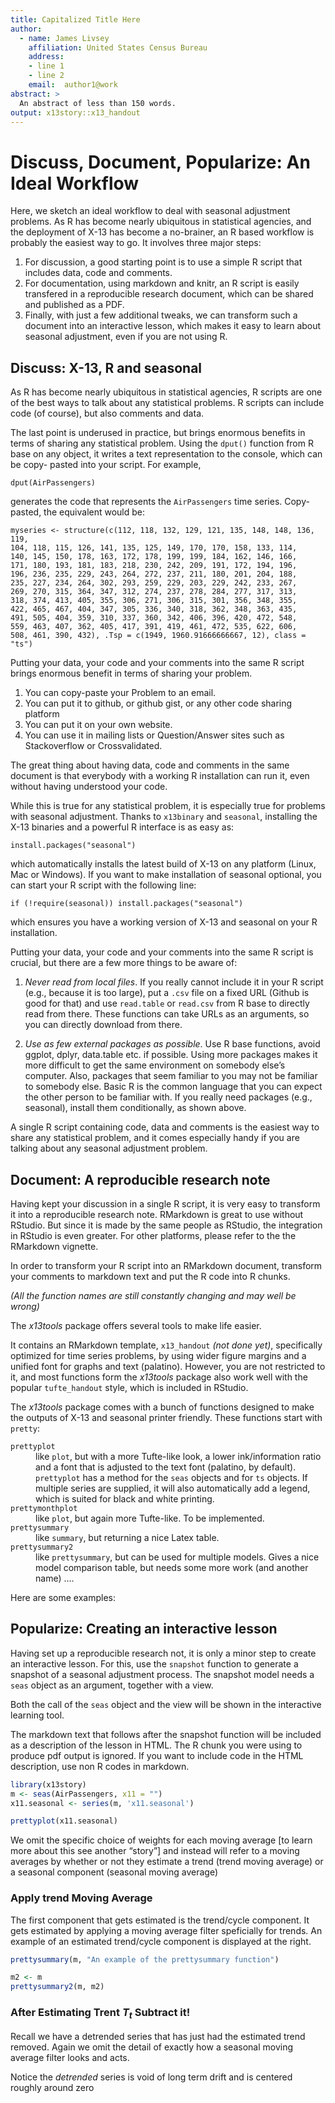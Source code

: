 ```yaml
---
title: Capitalized Title Here
author:
  - name: James Livsey
    affiliation: United States Census Bureau
    address:
    - line 1
    - line 2
    email:  author1@work
abstract: >
  An abstract of less than 150 words.
output: x13story::x13_handout
---
```



# Discuss, Document, Popularize: An Ideal Workflow

Here, we sketch an ideal workflow to deal with seasonal adjustment problems. As R has become nearly ubiquitous in statistical agencies, and the deployment of X-13 has become a no-brainer, an R based workflow is probably the easiest way to go. It involves three major steps:

1. For discussion, a good starting point is to use a simple R script that includes data, code and comments. 
2. For documentation, using markdown and knitr, an R script is easily transfered in a reproducible research document, which can be shared and published as a PDF. 
3. Finally, with just a few additional tweaks, we can transform such a document into an interactive lesson, which makes it easy to learn about seasonal adjustment, even if you are not using R.

## Discuss: X-13, R and seasonal

As R has become nearly ubiquitous in statistical agencies, R scripts are one of
the best ways to talk about any statistical problems. R scripts can include code
(of course), but also comments and data.

The last point is underused in practice, but brings enormous benefits in terms
of sharing any statistical problem. Using the `dput()` function from R base on
any object, it writes a text representation to the console, which can be copy-
pasted into your script. For example,

```
dput(AirPassengers)

``` 

generates the code that represents the `AirPassengers` time series. Copy-
pasted, the equivalent would be:


```
myseries <- structure(c(112, 118, 132, 129, 121, 135, 148, 148, 136, 119, 
104, 118, 115, 126, 141, 135, 125, 149, 170, 170, 158, 133, 114, 
140, 145, 150, 178, 163, 172, 178, 199, 199, 184, 162, 146, 166, 
171, 180, 193, 181, 183, 218, 230, 242, 209, 191, 172, 194, 196, 
196, 236, 235, 229, 243, 264, 272, 237, 211, 180, 201, 204, 188, 
235, 227, 234, 264, 302, 293, 259, 229, 203, 229, 242, 233, 267, 
269, 270, 315, 364, 347, 312, 274, 237, 278, 284, 277, 317, 313, 
318, 374, 413, 405, 355, 306, 271, 306, 315, 301, 356, 348, 355, 
422, 465, 467, 404, 347, 305, 336, 340, 318, 362, 348, 363, 435, 
491, 505, 404, 359, 310, 337, 360, 342, 406, 396, 420, 472, 548, 
559, 463, 407, 362, 405, 417, 391, 419, 461, 472, 535, 622, 606, 
508, 461, 390, 432), .Tsp = c(1949, 1960.91666666667, 12), class = "ts")
```

Putting your data, your code and your comments into the same R script brings
enormous benefit in terms of sharing your problem.

1. You can copy-paste your Problem to an email.
2. You can put it to github, or github gist, or any other code sharing platform
3. You can put it on your own website.
4. You can use it in mailing lists or Question/Answer sites such as Stackoverflow or Crossvalidated.


The great thing about having data, code and comments in the same document is
that everybody with a working R installation can run it, even without having
understood your code.

While this is true for any statistical problem, it is especially true for
problems with seasonal adjustment. Thanks to `x13binary` and `seasonal`,
installing the X-13 binaries and a powerful R interface is as easy as:

```
install.packages("seasonal")
```

which automatically installs the latest build of X-13 on any platform (Linux,
Mac or Windows). If you want to make installation of seasonal optional, you can
start your R script with the following line:

```
if (!require(seasonal)) install.packages("seasonal")
```

which ensures you have a working version of X-13 and seasonal on your R
installation.

Putting your data, your code and your comments into the same R script is
crucial, but there are a few more things to be aware of:

1. *Never read from local files*. If you really cannot include it in your R
script (e.g., because it is too large), put a `.csv` file on a fixed URL (Github
is good for that) and use `read.table` or `read.csv` from R base to directly
read from there. These functions can take URLs as an arguments, so you can
directly download from there.

2. *Use as few external packages as possible*. Use R base functions, avoid
ggplot, dplyr, data.table etc. if possible. Using more packages makes it more
difficult to get the same environment on somebody else's computer. Also,
packages that seem familiar to you may not be familiar to somebody else. Basic R
is the common language that you can expect the other person to be familiar with.
If you really need packages (e.g., seasonal), install them conditionally, as
shown above.

A single R script containing code, data and comments is the easiest way to share
any statistical problem, and it comes especially handy if you are talking about
any seasonal adjustment problem.


## Document: A reproducible research note

Having kept your discussion in a single R script, it is very easy to transform
it into a reproducible research note. RMarkdown is great to use without RStudio.
But since it is made by the same people as RStudio, the integration in RStudio
is even greater. For other platforms, please refer to the the RMarkdown
vignette.

In order to transform your R script into an RMarkdown document, transform your
comments to markdown text and put the R code into R chunks.

*(All the function names are still constantly changing and may well be wrong)*

The *x13tools* package offers several tools to make life easier. 

It contains an RMarkdown template, `x13_handout` *(not done yet)*, specifically
optimized for time series problems, by using wider figure margins and a unified
font for graphs and text (palatino). However, you are not restricted to it, and
most functions form the  *x13tools* package also work well with the popular
`tufte_handout` style, which is included in RStudio.

The *x13tools* package comes with a bunch of functions designed to make the
outputs of X-13 and seasonal printer friendly. These functions start with
`pretty`:

`prettyplot`
  : like `plot`, but with a more Tufte-like look, a lower ink/information ratio and a font that is adjusted to the text font (palatino, by default). `prettyplot` has a method for the `seas` objects and for `ts` objects. If multiple series are supplied, it will also automatically add a legend, which is suited for black and white printing.

`prettymonthplot`
  : like `plot`, but again more Tufte-like. To be implemented.

`prettysummary`
  : like `summary`, but returning a nice Latex table. 

`prettysummary2`
  : like `prettysummary`, but can be used for multiple models. Gives a nice model comparison table, but needs some more work (and another name) ....

Here are some examples:



## Popularize: Creating an interactive lesson

Having set up a reproducible research not, it is only a minor step to create an
interactive lesson. For this, use the `snapshot` function to generate a snapshot
of a seasonal adjustment process. The snapshot model needs a `seas` object as an
argument, together with a view. 

Both the call of the `seas` object and the view will be shown in the interactive
learning tool. 

The markdown text that follows after the snapshot function will be included as a
description of the lesson in HTML. The R chunk you were using to produce pdf
output is ignored. If you want to include code in the HTML description, use non
R codes in markdown.



```r
library(x13story)
m <- seas(AirPassengers, x11 = "")
x11.seasonal <- series(m, 'x11.seasonal')
```


```r
prettyplot(x11.seasonal)
```


We omit the specific choice of weights for each moving average [to learn more
about this see another "story"] and instead will refer to a moving averages by
whether or not they estimate a trend (trend moving average) or a seasonal
component (seasonal moving average)


### Apply trend Moving Average

The first component that gets estimated is the trend/cycle component. It gets
estimated by applying a moving average filter speficially for trends. An example
of an estimated trend/cycle component is displayed at the right.


```r
prettysummary(m, "An example of the prettysummary function")
```


```r
m2 <- m
prettysummary2(m, m2)
```



### After Estimating Trent $T_t$ Subtract it!

Recall we have a detrended series that has just had the estimated trend removed. Again we omit the detail of exactly how a seasonal moving average filter looks and acts. 

Notice the *detrended* series is void of long term drift and is centered roughly around zero

